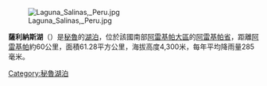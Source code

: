 {{coord|16.368056|S|71.135833|W|type:waterbody|display=title}}

[[Image:Laguna_Salinas,_Peru.jpg|right]]

'''薩利納斯湖'''（{{lang-es|Laguna de Salinas}}）是[[秘魯|秘魯]]的[[湖泊|湖泊]]，位於該國南部[[阿雷基帕大區|阿雷基帕大區]]的[[阿雷基帕省|阿雷基帕省]]，距離[[阿雷基帕|阿雷基帕]]約60公里，面積61.28平方公里，海拔高度4,300米，每年平均降雨量285毫米。

{{Peru-geo-stub}}
[[Category:秘魯湖泊|Category:秘魯湖泊]]